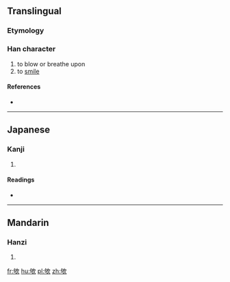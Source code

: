 {{also|歌}}
==Translingual==

===Etymology===
{{Han compound|句|欠}}

===Han character===
{{Han char|rn=76|rad=欠|as=05|sn=9|four=2768<sub>2</sub>|canj=心口弓人 (PRNO)}}

# to blow or breathe upon
# to [[smile]]

====References====
* {{Han ref|kx=0566.220|dkj=16028|dj=0955.120|hdz=32137.060|uh=6B28|ud=27432|bh=CF64|bd=53092}}

----

==Japanese==

===Kanji===
{{ja-kanji|grade=|rs=欠05}}

# {{defn|lang=ja|sort=欠05}}

====Readings====
* {{ja-readings|on=[[く]] (ku)|kun=[[ふく]] (fuku)}}

----

==Mandarin==

===Hanzi===
{{cmn-hanzi|pin=[[ké]] ([[ke2]]), [[xū]] ([[xu1]])|wg=k'o<sup>2</sup>, hsü<sup>1</sup>}}

# {{defn|lang=cmn|sort=欠05}}

[[fr:欨]]
[[hu:欨]]
[[pl:欨]]
[[zh:欨]]